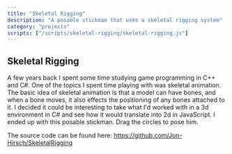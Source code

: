 ```yaml
---
title: "Skeletal Rigging"
description: "A posable stickman that uses a skeletal rigging system"
category: "projects"
scripts: ["/scripts/skeletal-rigging/skeletal-rigging.js"]
---
```


## Skeletal Rigging

A few years back I spent some time studying game programming in C++ and C#.
One of the topics I spent time playing with was skeletal animation. The basic
idea of skeletal animation is that a model can have bones, and when a bone
moves, it also effects the positioning of any bones attached to it. I decided
it could be interesting to take what I'd worked with in a 3d environment in C#
and see how it would translate into 2d in JavaScript. I ended up with this
posable stickman. Drag the circles to pose him.

The source code can be found here: https://github.com/Jon-Hirsch/SkeletalRigging

<div id="SkeletalRiggingContainer" class="game-container"></div>
